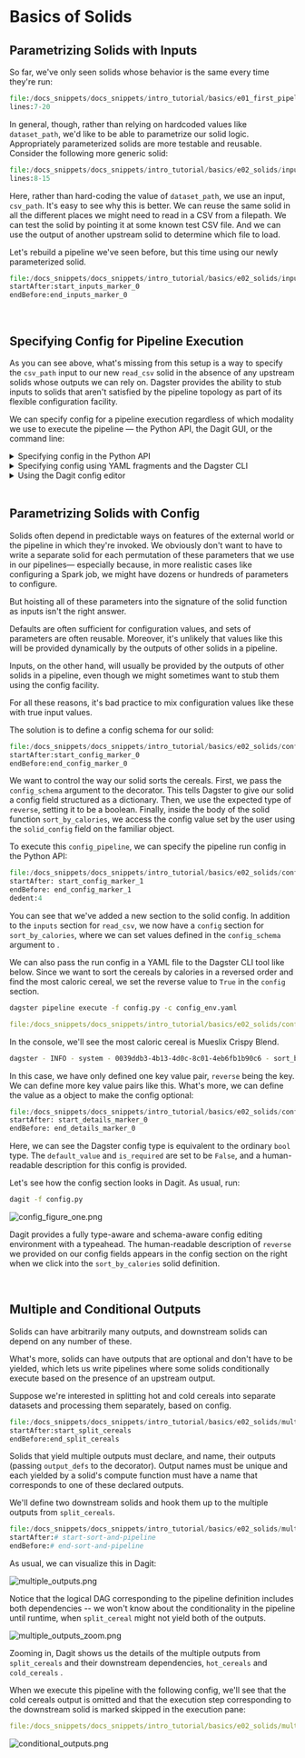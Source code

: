 
<DynamicMetaTags
  title="Basics of Solids | Dagster"
  description="The core abstraction of Dagster is the solid, a functional unit of computation.
  Here's a guide to define a solid."
/>


# Basics of Solids

<CodeReferenceLink filePath="examples/docs_snippets/docs_snippets/intro_tutorial/basics/e02_solids/" />

## Parametrizing Solids with Inputs

So far, we've only seen solids whose behavior is the same every time they're run:

```python literalinclude showLines startLine=7 emphasize-lines=4 caption=hello_cereal.py
file:/docs_snippets/docs_snippets/intro_tutorial/basics/e01_first_pipeline/hello_cereal.py
lines:7-20
```

In general, though, rather than relying on hardcoded values like `dataset_path`, we'd like to be
able to parametrize our solid logic. Appropriately parameterized solids are more testable and
reusable. Consider the following more generic solid:

```python literalinclude showLines startLine=7 caption=inputs.py
file:/docs_snippets/docs_snippets/intro_tutorial/basics/e02_solids/inputs.py
lines:8-15
```

Here, rather than hard-coding the value of `dataset_path`, we use an input, `csv_path`. It's easy to
see why this is better. We can reuse the same solid in all the different places we might need to
read in a CSV from a filepath. We can test the solid by pointing it at some known test CSV file. And
we can use the output of another upstream solid to determine which file to load.

Let's rebuild a pipeline we've seen before, but this time using our newly parameterized solid.

```python literalinclude showLines startLine=2 emphasize-lines=38 caption=inputs.py
file:/docs_snippets/docs_snippets/intro_tutorial/basics/e02_solids/inputs.py
startAfter:start_inputs_marker_0
endBefore:end_inputs_marker_0
```

<br />

## Specifying Config for Pipeline Execution

As you can see above, what's missing from this setup is a way to specify the `csv_path` input to our
new `read_csv` solid in the absence of any upstream solids whose outputs we can rely on. Dagster
provides the ability to stub inputs to solids that aren't satisfied by the pipeline topology as part
of its flexible configuration facility.

We can specify config for a pipeline execution regardless of which modality we use to execute the
pipeline — the Python API, the Dagit GUI, or the command line:

<details className="markdown">
  <summary>Specifying config in the Python API</summary>

<br />

We previously encountered the <PyObject module="dagster" object="execute_pipeline"
displayText="execute_pipeline()" />function. Pipeline run config is specified by the second
argument to this function, which must be a dict.

This dict contains all of the user-provided configuration with which to execute a pipeline. As such,
it can have [a lot of sections](/_apidocs/execution), but we'll only use one of
them here: per-solid configuration, which is specified under the key `solids`:

```python literalinclude showLines startLine=46 caption=inputs.py
file:/docs_snippets/docs_snippets/intro_tutorial/basics/e02_solids/inputs.py
startAfter:start_inputs_marker_1
endBefore:end_inputs_marker_1
dedent:4
```

The `solids` dict is keyed by solid name, and each solid is configured by a dict that may itself
have several sections. In this case we are only interested in the `inputs` section, so that we can
specify the value of the input `csv_path`.

Now you can pass this run config to <PyObject module="dagster" object="execute_pipeline"
displayText="execute_pipeline()" />:

```python literalinclude showLines startLine=53 caption=inputs.py
file:/docs_snippets/docs_snippets/intro_tutorial/basics/e02_solids/inputs.py
startAfter:start_inputs_marker_2
endBefore:end_inputs_marker_2
dedent:4
```

</details>

<details className="markdown">
  <summary>Specifying config using YAML fragments and the Dagster CLI</summary>

<br />

When executing pipelines with the Dagster CLI, we'll need to provide the run config in a file. We
use YAML for the file-based representation of configuration, but the values are the same as before:

```YAML literalinclude showLines caption=inputs_env.yaml
file:/docs_snippets/docs_snippets/intro_tutorial/basics/e02_solids/inputs_env.yaml
```

We can pass config files in this format to the Dagster CLI tool with the `-c` flag.

```bash
dagster pipeline execute -f inputs.py -c inputs_env.yaml
```

In practice, you might have different sections of your run config in different yaml files&mdash;if,
for instance, some sections change more often (e.g. in test and prod) while other are more static.
In this case, you can set multiple instances of the `-c` flag on CLI invocations, and the CLI tools
will assemble the YAML fragments into a single run config.

</details>

<details className="markdown">
  <summary>Using the Dagit config editor</summary>

<br />

Dagit provides a powerful, schema-aware, typeahead-enabled config editor to enable rapid
experimentation with and debugging of parameterized pipeline executions. As always, run:

```bash
dagit -f inputs.py
```

Notice that the launch execution button is disabled and the solids are red in the bottom right corner of the Playground.

![inputs_figure_one.png](/assets/images/tutorial/inputs_figure_one.png)

Because Dagit is schema-aware, it knows that this pipeline now requires configuration in order to
run without errors. In this case, since the pipeline is relatively trivial, it wouldn't be
especially costly to run the pipeline and watch it fail. But when pipelines are complex and slow,
it's invaluable to get this kind of feedback up front rather than have an unexpected failure deep
inside a pipeline.

Recall that the execution plan, which you will ordinarily see above the log viewer in the
**Execute** tab, is the concrete pipeline that Dagster will actually execute. Without a valid
config, Dagster can't construct a parametrization of the logical pipeline&mdash;so no execution plan
is available for us to preview.

Press <kbd>Ctrl</kbd> + <kbd>Space</kbd> in order to bring up the typeahead assistant.

![inputs_figure_two.png](/assets/images/tutorial/inputs_figure_two.png)

Here you can see all of the sections available in the run config. Don't worry, we'll get to them all
later.

Let's enter the config we need in order to execute our pipeline.

![inputs_figure_three.png](/assets/images/tutorial/inputs_figure_three.png)

Note that as you type and edit the config, the config minimap hovering on the right side of the
editor pane changes to provide context&mdash;you always know where in the nested config schema
you are while making changes.

</details>

<br />

## Parametrizing Solids with Config

Solids often depend in predictable ways on features of the external world or the pipeline in which
they're invoked. We obviously don't want to have to write a separate solid for each permutation of these parameters
that we use in our pipelines&mdash; especially because, in more realistic cases like configuring a
Spark job, we might have dozens or hundreds of parameters to configure.

But hoisting all of these parameters into the signature of the solid function as inputs isn't the
right answer.

Defaults are often sufficient for configuration values, and sets of parameters are often
reusable. Moreover, it's unlikely that values like this will be provided dynamically by the outputs
of other solids in a pipeline.

Inputs, on the other hand, will usually be provided by the outputs of other solids in a pipeline,
even though we might sometimes want to stub them using the config facility.

For all these reasons, it's bad practice to mix configuration values like these with true input
values.

The solution is to define a config schema for our solid:

```python literalinclude showLines startLine=16 emphasize-lines=1,6,9 caption=config.py
file:/docs_snippets/docs_snippets/intro_tutorial/basics/e02_solids/config.py
startAfter:start_config_marker_0
endBefore:end_config_marker_0
```

We want to control the way our solid sorts the cereals.
First, we pass the `config_schema` argument to the <PyObject module="dagster" object="solid" displayText="@solid" /> decorator.
This tells Dagster to give our solid a config field structured as a dictionary.
Then, we use the expected type of `reverse`, setting it to be a boolean.
Finally, inside the body of the solid function `sort_by_calories`, we access the config value set by the user using the
`solid_config` field on the familiar <PyObject module="dagster" object="SystemComputeExecutionContext" displayText="context" /> object.

To execute this `config_pipeline`, we can specify the pipeline run config in the Python API:

```python literalinclude showLines startLine=60, emphasize-lines=4 caption=config.py
file:/docs_snippets/docs_snippets/intro_tutorial/basics/e02_solids/config.py
startAfter: start_config_marker_1
endBefore: end_config_marker_1
dedent:4
```

You can see that we've added a new section to the solid config. In addition to the `inputs` section for `read_csv`,
we now have a `config` section for `sort_by_calories`, where we can set values defined in the `config_schema` argument
to <PyObject module="dagster" object="solid" displayText="@solid" />.

We can also pass the run config in a YAML file to the Dagster CLI tool like below. Since we want to sort the cereals by calories in a reversed order
and find the most caloric cereal, we set the reverse value to `True` in the `config` section.

```bash
dagster pipeline execute -f config.py -c config_env.yaml
```

```YAML literalinclude showLines caption=config_env.yaml
file:/docs_snippets/docs_snippets/intro_tutorial/basics/e02_solids/config_env.yaml
```

In the console, we'll see the most caloric cereal is Mueslix Crispy Blend.

```bash
dagster - INFO - system - 0039ddb3-4b13-4d0c-8c01-4eb6fb1b90c6 - sort_by_calories.compute - Most caloric cereal: Mueslix Crispy Blend
```

In this case, we have only defined one key value pair, `reverse` being the key. We can define more key value pairs like this.
What's more, we can define the value as a <PyObject module="dagster" object="Field" /> object to make the config optional:

```python literalinclude showLines startLine=18, caption=config_more_details.py
file:/docs_snippets/docs_snippets/intro_tutorial/basics/e02_solids/config_more_details.py
startAfter: start_details_marker_0
endBefore: end_details_marker_0
```

Here, we can see the Dagster config type <PyObject module="dagster" object="Bool" displayText="Bool" /> is equivalent to the ordinary `bool` type.
The `default_value` and `is_required` are set to be `False`, and a human-readable description for this config is provided.

Let's see how the config section looks in Dagit. As usual, run:

```bash
dagit -f config.py
```

![config_figure_one.png](/assets/images/tutorial/config_figure_one.png)

Dagit provides a fully type-aware and schema-aware config editing environment with a typeahead.
The human-readable description of `reverse` we provided on our config fields
appears in the config section on the right when we click into the `sort_by_calories` solid definition.

<br />

## Multiple and Conditional Outputs

Solids can have arbitrarily many outputs, and downstream solids can depend on any number of these.

What's more, solids can have outputs that are optional and don't have to be yielded, which lets us
write pipelines where some solids conditionally execute based on the presence of an upstream output.

Suppose we're interested in splitting hot and cold cereals into separate datasets and processing
them separately, based on config.

```python literalinclude showLines caption=multiple_outputs.py
file:/docs_snippets/docs_snippets/intro_tutorial/basics/e02_solids/multiple_outputs.py
startAfter:start_split_cereals
endBefore:end_split_cereals
```

Solids that yield multiple outputs must declare, and name, their outputs (passing `output_defs` to
the <PyObject module="dagster" object="solid" displayText="@solid" /> decorator). Output names must
be unique and each <PyObject module="dagster" object="Output" /> yielded by a solid's compute
function must have a name that corresponds to one of these declared outputs.

We'll define two downstream solids and hook them up to the multiple outputs from `split_cereals`.

```python literalinclude showLines caption=multiple_outputs.py
file:/docs_snippets/docs_snippets/intro_tutorial/basics/e02_solids/multiple_outputs.py
startAfter:# start-sort-and-pipeline
endBefore:# end-sort-and-pipeline
```

As usual, we can visualize this in Dagit:

![multiple_outputs.png](/assets/images/tutorial/multiple_outputs.png)

Notice that the logical DAG corresponding to the pipeline definition includes both dependencies --
we won't know about the conditionality in the pipeline until runtime, when `split_cereal` might not
yield both of the outputs.

![multiple_outputs_zoom.png](/assets/images/tutorial/multiple_outputs_zoom.png)

Zooming in, Dagit shows us the details of the multiple outputs from `split_cereals` and their
downstream dependencies, `hot_cereals` and `cold_cereals` .

When we execute this pipeline with the following config, we'll see that the cold cereals output is
omitted and that the execution step corresponding to the downstream solid is marked skipped in the
execution pane:

```YAML literalinclude showLines caption=multiple_outputs.yaml
file:/docs_snippets/docs_snippets/intro_tutorial/basics/e02_solids/multiple_outputs.yaml
```

![conditional_outputs.png](/assets/images/tutorial/conditional_outputs.png)

<br />

<br />
